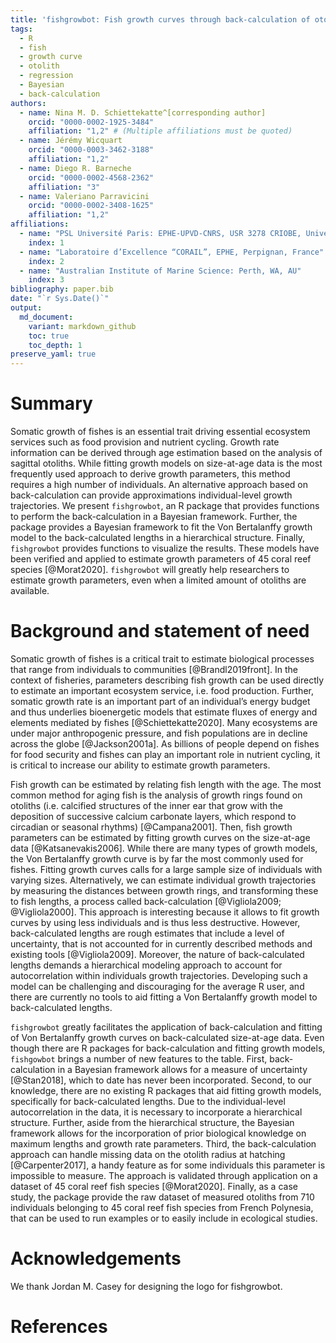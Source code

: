 ```yaml
---
title: 'fishgrowbot: Fish growth curves through back-calculation of otoliths rings in a Bayesian framework'
tags:
  - R
  - fish
  - growth curve
  - otolith
  - regression
  - Bayesian
  - back-calculation
authors:
  - name: Nina M. D. Schiettekatte^[corresponding author]
    orcid: "0000-0002-1925-3484"
    affiliation: "1,2" # (Multiple affiliations must be quoted)
  - name: Jérémy Wicquart
    orcid: "0000-0003-3462-3188"
    affiliation: "1,2"
  - name: Diego R. Barneche
    orcid: "0000-0002-4568-2362"
    affiliation: "3"
  - name: Valeriano Parravicini
    orcid: "0000-0002-3408-1625"
    affiliation: "1,2"
affiliations:
  - name: "PSL Université Paris: EPHE-UPVD-CNRS, USR 3278 CRIOBE, Université de Perpignan, 52 Avenue Paul Alduy, 66860, Perpignan, Cedex, France"
    index: 1
  - name: "Laboratoire d’Excellence “CORAIL”, EPHE, Perpignan, France"
    index: 2
  - name: "Australian Institute of Marine Science: Perth, WA, AU"
    index: 3
bibliography: paper.bib
date: "`r Sys.Date()`"
output:
  md_document:
    variant: markdown_github
    toc: true
    toc_depth: 1
preserve_yaml: true
---
```


# Summary

Somatic growth of fishes is an essential trait driving essential ecosystem services such as food provision and nutrient cycling. Growth rate information can be derived through age estimation based on the analysis of sagittal otoliths. While fitting growth models on size-at-age data is the most frequently used approach to derive growth parameters, this method requires a high number of individuals. An alternative approach based on back-calculation can provide approximations individual-level growth trajectories. We present `fishgrowbot`, an R package that provides functions to perform the back-calculation in a Bayesian framework. Further, the package provides a Bayesian framework to fit the Von Bertalanffy growth model to the back-calculated lengths in a hierarchical structure. Finally, `fishgrowbot` provides functions to visualize the results. These models have been verified and applied to estimate growth parameters of 45 coral reef species [@Morat2020]. `fishgrowbot` will greatly help researchers to estimate growth parameters, even when a limited amount of otoliths are available. 


# Background and statement of need

Somatic growth of fishes is a critical trait to estimate biological processes that range from individuals to communities [@Brandl2019front]. In the context of fisheries, parameters describing fish growth can be used directly to estimate an important ecosystem service, i.e. food production. Further, somatic growth rate is an important part of an individual's energy budget and thus underlies bioenergetic models that estimate fluxes of energy and elements mediated by fishes [@Schiettekatte2020]. Many ecosystems are under major anthropogenic pressure, and fish populations are in decline across the globe [@Jackson2001a]. As billions of people depend on fishes for food security and fishes can play an important role in nutrient cycling, it is critical to increase our ability to estimate growth parameters. 

Fish growth can be estimated by relating fish length with the age. The most common method for aging fish is the analysis of growth rings found on otoliths (i.e. calcified structures of the inner ear that grow with the deposition of successive calcium carbonate layers, which respond to circadian or seasonal rhythms) [@Campana2001]. Then, fish growth parameters can be estimated by fitting growth curves on the size-at-age data [@Katsanevakis2006]. While there are many types of growth models, the Von Bertalanffy growth curve is by far the most commonly used for fishes. Fitting growth curves calls for a large sample size of individuals with varying sizes. Alternatively, we can estimate individual growth trajectories by measuring the distances between growth rings, and transforming these to fish lengths, a process called back-calculation [@Vigliola2009; @Vigliola2000]. This approach is interesting because it allows to fit growth curves by using less individuals and is thus less destructive. However, back-calculated lengths are rough estimates that include a level of uncertainty, that is not accounted for in currently described methods and existing tools [@Vigliola2009]. Moreover, the nature of back-calculated lengths demands a hierarchical modeling approach to account for autocorrelation within individuals growth trajectories. Developing such a model can be challenging and discouraging for the average R user, and there are currently no tools to aid fitting a Von Bertalanffy growth model to back-calculated lengths. 

`fishgrowbot` greatly facilitates the application of back-calculation and fitting of Von Bertalanffy growth curves on back-calculated size-at-age data. Even though there are R packages for back-calculation and fitting growth models, `fishgowbot` brings a number of new features to the table. First, back-calculation in a Bayesian framework allows for a measure of uncertainty [@Stan2018], which to date has never been incorporated. Second, to our knowledge, there are no existing R packages that aid fitting growth models, specifically for back-calculated lengths. Due to the individual-level autocorrelation in the data, it is necessary to incorporate a hierarchical structure. Further, aside from the hierarchical structure, the Bayesian framework allows for the incorporation of prior biological knowledge on maximum lengths and growth rate parameters. Third, the back-calculation approach can handle missing data on the otolith radius at hatching [@Carpenter2017], a handy feature as for some individuals this parameter is impossible to measure. The approach is validated through application on a dataset of 45 coral reef fish species [@Morat2020]. Finally, as a case study, the package provide the raw dataset of measured otoliths from 710 individuals belonging to 45 coral reef fish species from French Polynesia, that can be used to run examples or to easily include in ecological studies. 


# Acknowledgements

We thank Jordan M. Casey for designing the logo for fishgrowbot. 

# References
